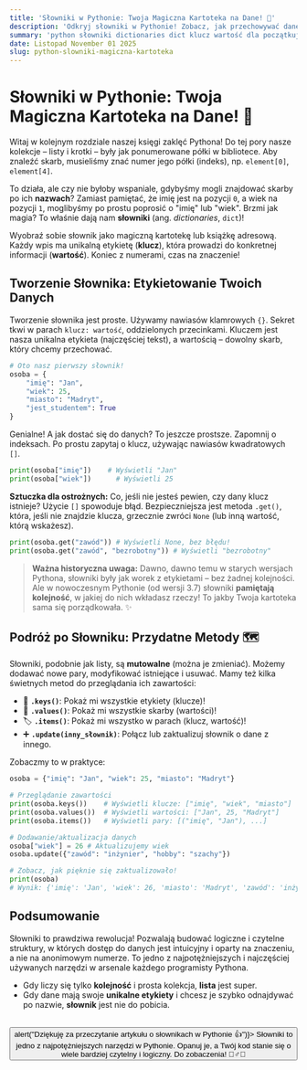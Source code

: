 ```yaml
---
title: 'Słowniki w Pythonie: Twoja Magiczna Kartoteka na Dane! 📇'
description: 'Odkryj słowniki w Pythonie! Zobacz, jak przechowywać dane w parach klucz-wartość, by zrezygnować z pamiętania indeksów i pisać bardziej czytelny i intuicyjny kod.'
summary: 'python słowniki dictionaries dict klucz wartość dla początkujących'
date: Listopad November 01 2025
slug: python-slowniki-magiczna-kartoteka
---
```


# Słowniki w Pythonie: Twoja Magiczna Kartoteka na Dane! 📇

Witaj w kolejnym rozdziale naszej księgi zaklęć Pythona! Do tej pory nasze kolekcje – listy i krotki – były jak ponumerowane półki w bibliotece. Aby znaleźć skarb, musieliśmy znać numer jego półki (indeks), np. `element[0]`, `element[4]`.

To działa, ale czy nie byłoby wspaniale, gdybyśmy mogli znajdować skarby po ich **nazwach**? Zamiast pamiętać, że imię jest na pozycji `0`, a wiek na pozycji `1`, moglibyśmy po prostu poprosić o "imię" lub "wiek". Brzmi jak magia? To właśnie dają nam **słowniki** (ang. *dictionaries*, `dict`)!

Wyobraź sobie słownik jako magiczną kartotekę lub książkę adresową. Każdy wpis ma unikalną etykietę (**klucz**), która prowadzi do konkretnej informacji (**wartość**). Koniec z numerami, czas na znaczenie!

## Tworzenie Słownika: Etykietowanie Twoich Danych

Tworzenie słownika jest proste. Używamy nawiasów klamrowych `{}`. Sekret tkwi w parach `klucz: wartość`, oddzielonych przecinkami. Kluczem jest nasza unikalna etykieta (najczęściej tekst), a wartością – dowolny skarb, który chcemy przechować.

```python
# Oto nasz pierwszy słownik!
osoba = {
    "imię": "Jan",
    "wiek": 25,
    "miasto": "Madryt",
    "jest_studentem": True
}
```

Genialne! A jak dostać się do danych? To jeszcze prostsze. Zapomnij o indeksach. Po prostu zapytaj o klucz, używając nawiasów kwadratowych `[]`.

```python
print(osoba["imię"])    # Wyświetli "Jan"
print(osoba["wiek"])      # Wyświetli 25
```

**Sztuczka dla ostrożnych:** Co, jeśli nie jesteś pewien, czy dany klucz istnieje? Użycie `[]` spowoduje błąd. Bezpieczniejsza jest metoda `.get()`, która, jeśli nie znajdzie klucza, grzecznie zwróci `None` (lub inną wartość, którą wskażesz).

```python
print(osoba.get("zawód")) # Wyświetli None, bez błędu!
print(osoba.get("zawód", "bezrobotny")) # Wyświetli "bezrobotny"
```

> **Ważna historyczna uwaga:** Dawno, dawno temu w starych wersjach Pythona, słowniki były jak worek z etykietami – bez żadnej kolejności. Ale w nowoczesnym Pythonie (od wersji 3.7) słowniki **pamiętają kolejność**, w jakiej do nich wkładasz rzeczy! To jakby Twoja kartoteka sama się porządkowała. ✨

## Podróż po Słowniku: Przydatne Metody 🗺️

Słowniki, podobnie jak listy, są **mutowalne** (można je zmieniać). Możemy dodawać nowe pary, modyfikować istniejące i usuwać. Mamy też kilka świetnych metod do przeglądania ich zawartości:

*   🔑 **`.keys()`**: Pokaż mi wszystkie etykiety (klucze)!
*   💎 **`.values()`**: Pokaż mi wszystkie skarby (wartości)!
*   🏷️ **`.items()`**: Pokaż mi wszystko w parach (klucz, wartość)!
*   ➕ **`.update(inny_słownik)`**: Połącz lub zaktualizuj słownik o dane z innego.

Zobaczmy to w praktyce:

```python
osoba = {"imię": "Jan", "wiek": 25, "miasto": "Madryt"}

# Przeglądanie zawartości
print(osoba.keys())    # Wyświetli klucze: ["imię", "wiek", "miasto"]
print(osoba.values())  # Wyświetli wartości: ["Jan", 25, "Madryt"]
print(osoba.items())   # Wyświetli pary: [("imię", "Jan"), ...]

# Dodawanie/aktualizacja danych
osoba["wiek"] = 26 # Aktualizujemy wiek
osoba.update({"zawód": "inżynier", "hobby": "szachy"})

# Zobacz, jak pięknie się zaktualizowało!
print(osoba)
# Wynik: {'imię': 'Jan', 'wiek': 26, 'miasto': 'Madryt', 'zawód': 'inżynier', 'hobby': 'szachy'}
```

## Podsumowanie

Słowniki to prawdziwa rewolucja! Pozwalają budować logiczne i czytelne struktury, w których dostęp do danych jest intuicyjny i oparty na znaczeniu, a nie na anonimowym numerze. To jedno z najpotężniejszych i najczęściej używanych narzędzi w arsenale każdego programisty Pythona.

*   Gdy liczy się tylko **kolejność** i prosta kolekcja, **lista** jest super.
*   Gdy dane mają swoje **unikalne etykiety** i chcesz je szybko odnajdywać po nazwie, **słownik** jest nie do pobicia.

<br/>
<button onClick={() => alert("Dziękuję za przeczytanie artykułu o słownikach w Pythonie 👍")}>
  Słowniki to jedno z najpotężniejszych narzędzi w Pythonie. Opanuj je, a Twój kod stanie się o wiele bardziej czytelny i logiczny. Do zobaczenia! 🧙‍♂️🌟
</button>
